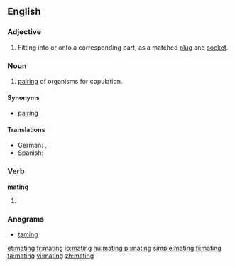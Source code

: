 ==English==

{{wikipedia}}

===Adjective===
{{en-adj|-}}

# Fitting into or onto a corresponding part, as a matched [[plug]] and [[socket]].

===Noun===
{{en-noun}}

# {{zoology|lang=en}} [[pairing]] of organisms for copulation.

====Synonyms====
* [[pairing]]

====Translations====
{{trans-top|pairing of organisms for copulation}}
{{trans-mid}}
* German: {{t|de|Paarung|f}}, {{t|de|Begattung|f}}
* Spanish: {{t|es|apareamiento|m}}
{{trans-bottom}}

===Verb===
'''mating'''

# {{present participle of|[[mate]]}}

===Anagrams===
* [[taming#English|taming]]

[[et:mating]]
[[fr:mating]]
[[io:mating]]
[[hu:mating]]
[[pl:mating]]
[[simple:mating]]
[[fi:mating]]
[[ta:mating]]
[[vi:mating]]
[[zh:mating]]